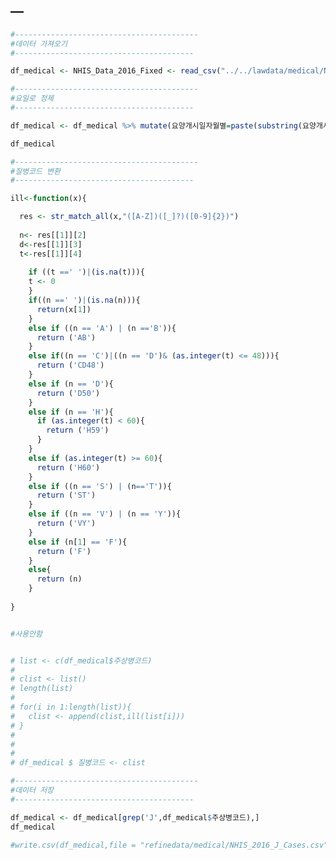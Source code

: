 ---
---

```r
#-----------------------------------------
#데이터 가져오기
#----------------------------------------

df_medical <- NHIS_Data_2016_Fixed <- read_csv("../../lawdata/medical/NHIS_Data_2016_Fixed.csv",locale=locale('ko',encoding='euc-kr'))

```

```r
#-----------------------------------------
#요일로 정제
#----------------------------------------

df_medical <- df_medical %>% mutate(요양개시일자월별=paste(substring(요양개시일자,1,4),"-",substring(요양개시일자,5,6),sep=""))

df_medical

```



```r
#-----------------------------------------
#질병코드 변환
#----------------------------------------

ill<-function(x){

  res <- str_match_all(x,"([A-Z])([_]?)([0-9]{2})")
  
  n<- res[[1]][2]
  d<-res[[1]][3]
  t<-res[[1]][4]
 
    if ((t ==' ')|(is.na(t))){
    t <- 0
    }
    if((n ==' ')|(is.na(n))){
      return(x[1])
    }
    else if ((n == 'A') | (n =='B')){
      return ('AB')
    }
    else if((n == 'C')|((n == 'D')& (as.integer(t) <= 48))){
      return ('CD48')
    }
    else if (n == 'D'){
      return ('D50')
    }
    else if (n == 'H'){
      if (as.integer(t) < 60){
        return ('H59')
      }
    }
    else if (as.integer(t) >= 60){
      return ('H60')
    }
    else if ((n == 'S') | (n=='T')){
      return ('ST')
    }
    else if ((n == 'V') | (n == 'Y')){
      return ('VY')
    }
    else if (n[1] == 'F'){
      return ('F')
    }
    else{
      return (n)
    }
  
}



```


```r
#사용안함


# list <- c(df_medical$주상병코드)
# 
# clist <- list()
# length(list)
# 
# for(i in 1:length(list)){
#   clist <- append(clist,ill(list[i]))
# }
# 
# 
# 
# df_medical $ 질병코드 <- clist
```


```r
#-----------------------------------------
#데이터 저장
#----------------------------------------

df_medical <- df_medical[grep('J',df_medical$주상병코드),]
df_medical

#write.csv(df_medical,file = "refinedata/medical/NHIS_2016_J_Cases.csv")
```


